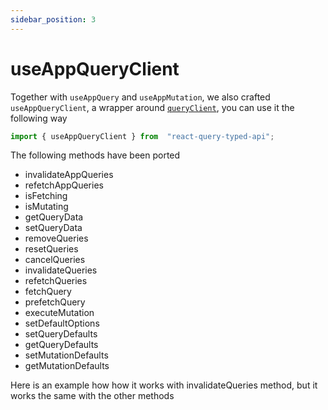```yaml
---
sidebar_position: 3
---
```


# useAppQueryClient
Together with `useAppQuery` and `useAppMutation`, we also crafted `useAppQueryClient`, a wrapper around [`queryClient`](https://react-query.tanstack.com/reference/QueryClient), you can use it the following way

```typescript
import { useAppQueryClient } from  "react-query-typed-api";
```
The following methods have been ported 

 - invalidateAppQueries 
 - refetchAppQueries 
 - isFetching
 -  isMutating
 - getQueryData 
 - setQueryData 
 - removeQueries 
 - resetQueries 
 - cancelQueries
 - invalidateQueries 
 - refetchQueries 
 - fetchQuery 
 - prefetchQuery
 - executeMutation 
 - setDefaultOptions 
 - setQueryDefaults 
 - getQueryDefaults
 - setMutationDefaults 
 - getMutationDefaults

Here is an example how how it works with invalidateQueries method, but it works the same with the other methods

<ReactPlayer playing controls loop url='https://user-images.githubusercontent.com/5955338/169376695-4b2d987c-2f38-4120-ad71-84dac200d294.mp4' />
